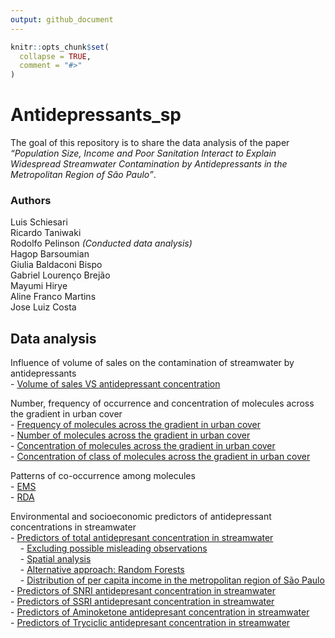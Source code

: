 ```yaml
---
output: github_document
---
```


<!-- README.md is generated from README.Rmd. Please edit that file -->

```r
knitr::opts_chunk$set(
  collapse = TRUE,
  comment = "#>"
)
```

# Antidepressants_sp

The goal of this repository is to share the data analysis of the paper *"Population Size, Income and Poor Sanitation Interact to Explain Widespread Streamwater Contamination by Antidepressants in the Metropolitan Region of São Paulo"*.

### Authors

Luis Schiesari<br />
Ricardo Taniwaki<br />
Rodolfo Pelinson *(Conducted data analysis)* <br />
Hagop Barsoumian<br />
Giulia Baldaconi Bispo<br />
Gabriel Lourenço Brejão<br />
Mayumi Hirye<br />
Aline Franco Martins<br />
Jose Luiz Costa<br />


## Data analysis

Influence of volume of sales on the contamination of streamwater by antidepressants<br>
  - [Volume of sales VS antidepressant concentration](https://github.com/RodolfoPelinson/Antidepressants_sp/blob/master/markdowns/Sales_contamination.md)<br>

Number, frequency of occurrence and concentration of molecules across the gradient in urban cover<br>
  - [Frequency of molecules across the gradient in urban cover](https://github.com/RodolfoPelinson/Antidepressants_sp/blob/master/markdowns/frequency_molecules_loess.md)<br>
  - [Number of molecules across the gradient in urban cover](https://github.com/RodolfoPelinson/Antidepressants_sp/blob/master/markdowns/N_molecules_gam.md)<br>
  - [Concentration of molecules across the gradient in urban cover](https://github.com/RodolfoPelinson/Antidepressants_sp/blob/master/markdowns/concentration_individual_molecules_gam.md)<br>
  - [Concentration of class of molecules across the gradient in urban cover](https://github.com/RodolfoPelinson/Antidepressants_sp/blob/master/markdowns/concentration_molecules_gam.md)<br>

Patterns of co-occurrence among molecules<br>
  - [EMS](https://github.com/RodolfoPelinson/Antidepressants_sp/blob/master/markdowns/EMS.md)<br>
  - [RDA](https://github.com/RodolfoPelinson/Antidepressants_sp/blob/master/markdowns/RDA.md)<br>

Environmental and socioeconomic predictors of antidepressant concentrations in streamwater<br>
  - [Predictors of total antidepresant concentration in streamwater](https://github.com/RodolfoPelinson/Antidepressants_sp/blob/master/markdowns/model_selection_all.md)<br>
\       \   - [Excluding possible misleading observations](https://github.com/RodolfoPelinson/Antidepressants_sp/blob/master/markdowns/model_selection_all_exc_obs.md)<br>
\       \   - [Spatial analysis](https://github.com/RodolfoPelinson/Antidepressants_sp/blob/master/markdowns/spatial_analyses.md)<br>
\       \   - [Alternative approach: Random Forests](https://github.com/RodolfoPelinson/Antidepressants_sp/blob/master/markdowns/randomForest_approach.md)<br>
\       \   - [Distribution of per capita income in the metropolitan region of São Paulo](https://github.com/RodolfoPelinson/Antidepressants_sp/blob/master/markdowns/histogram.md)<br>
  - [Predictors of SNRI antidepresant concentration in streamwater](https://github.com/RodolfoPelinson/Antidepressants_sp/blob/master/markdowns/model_selection_SNRI.md)<br>
  - [Predictors of SSRI antidepresant concentration in streamwater](https://github.com/RodolfoPelinson/Antidepressants_sp/blob/master/markdowns/model_selection_SSRI.md)<br>
  - [Predictors of Aminoketone antidepresant concentration in streamwater](https://github.com/RodolfoPelinson/Antidepressants_sp/blob/master/markdowns/model_selection_Aminoketone.md)<br>
  - [Predictors of Tryciclic antidepresant concentration in streamwater](https://github.com/RodolfoPelinson/Antidepressants_sp/blob/master/markdowns/model_selection_Tricyclic.md)<br>

